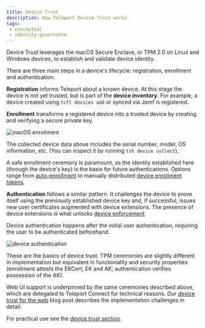 ```yaml
---
title: Device Trust
description: How Teleport Device Trust works.
tags:
 - conceptual
 - identity-governance
---
```


Device Trust leverages the macOS Secure Enclave, or TPM 2.0 on Linux and Windows
devices, to establish and validate device identity.

There are three main steps in a device's lifecycle: registration, enrollment and
authentication.

**Registration** informs Teleport about a known device. At this stage the device
is not yet trusted, but is part of the **device inventory**. For example, a
device created using `tctl devices add` or synced via Jamf is registered.

**Enrollment** transforms a registered device into a trusted device by creating
and verifying a secure private key.

![macOS enrollment](../../../img/architecture/device-trust-enrollment-macos.png)

The collected device data above includes the serial number, model, OS
information, etc. (You can inspect it by running `tsh device collect`).

A safe enrollment ceremony is paramount, as the identity established here
(through the device's key) is the basis for future authentications. Options
range from [auto-enrollment][] to manually distributed [device enrollment
tokens][].

**Authentication** follows a similar pattern. It challenges the device to prove
itself using the previously established device key and, if successful, issues
new user certificates augmented with device extensions. The presence of device
extensions is what unlocks [device enforcement][]

Device authentication happens after the initial user authentication, requiring
the user to be authenticated beforehand.

![device authentication](../../../img/architecture/device-trust-authentication.png)

These are the basics of device trust. TPM ceremonies are slightly different in
implementation but equivalent in functionality and security properties
(enrollment attests the EKCert, EK and AK; authentication verifies possession of
the AK).

Web UI support is underpinned by the same ceremonies described above, which are
delegated to Teleport Connect for technical reasons. Our [device trust for the
web][] blog post describes the implementation challenges in detail.

For practical use see the [device trust section][].

[auto-enrollment]: ../../identity-governance/device-trust/device-management.mdx#auto-enrollment
[device enrollment tokens]: ../../identity-governance/device-trust/device-management.mdx#create-a-device-enrollment-token
[device enforcement]: ../../identity-governance/device-trust/enforcing-device-trust.mdx
[device trust for the web]: https://goteleport.com/blog/device-trust-for-web-challenges-and-solutions/
[device trust section]: ../../identity-governance/device-trust/device-trust.mdx

